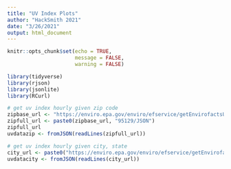 ```yaml
---
title: "UV Index Plots"
author: "HackSmith 2021"
date: "3/26/2021"
output: html_document
---
```


```r
knitr::opts_chunk$set(echo = TRUE,
                      message = FALSE,
                      warning = FALSE)
```

```r
library(tidyverse)
library(rjson)
library(jsonlite)
library(RCurl)
```

```r
# get uv index hourly given zip code
zipbase_url <- "https://enviro.epa.gov/enviro/efservice/getEnvirofactsUVHOURLY/ZIP/"
zipfull_url <- paste0(zipbase_url, "95129/JSON")
zipfull_url
uvdatazip <- fromJSON(readLines(zipfull_url))
```

```r
# get uv index hourly given city, state
city_url <- paste0("https://enviro.epa.gov/enviro/efservice/getEnvirofactsUVHOURLY/CITY/washington/STATE/dc/JSON")
uvdatacity <- fromJSON(readLines(city_url))
```


